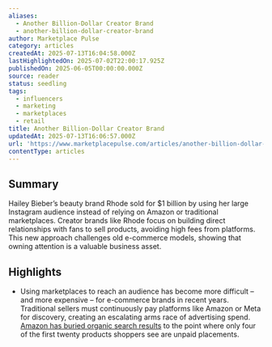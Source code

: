 ```yaml
---
aliases:
  - Another Billion-Dollar Creator Brand
  - another-billion-dollar-creator-brand
author: Marketplace Pulse
category: articles
createdAt: 2025-07-13T16:04:58.000Z
lastHighlightedOn: 2025-07-02T22:00:17.925Z
publishedOn: 2025-06-05T00:00:00.000Z
source: reader
status: seedling
tags:
  - influencers
  - marketing
  - marketplaces
  - retail
title: Another Billion-Dollar Creator Brand
updatedAt: 2025-07-13T16:06:57.000Z
url: 'https://www.marketplacepulse.com/articles/another-billion-dollar-creator-brand'
contentType: articles
---
```

## Summary

Hailey Bieber’s beauty brand Rhode sold for $1 billion by using her large Instagram audience instead of relying on Amazon or traditional marketplaces. Creator brands like Rhode focus on building direct relationships with fans to sell products, avoiding high fees from platforms. This new approach challenges old e-commerce models, showing that owning attention is a valuable business asset.

## Highlights

- Using marketplaces to reach an audience has become more difficult – and more expensive – for e-commerce brands in recent years. Traditional sellers must continuously pay platforms like Amazon or Meta for discovery, creating an escalating arms race of advertising spend. [Amazon has buried organic search results](https://www.marketplacepulse.com/articles/amazon-is-burying-organic-search-results) to the point where only four of the first twenty products shoppers see are unpaid placements.

